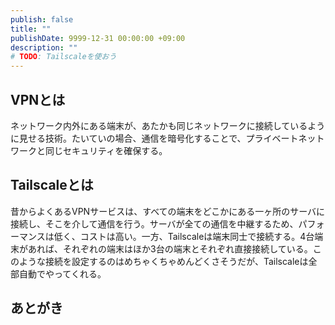 ```yaml
---
publish: false
title: ""
publishDate: 9999-12-31 00:00:00 +09:00
description: ""
# TODO: Tailscaleを使おう
---
```


## VPNとは

ネットワーク内外にある端末が、あたかも同じネットワークに接続しているように見せる技術。たいていの場合、通信を暗号化することで、プライベートネットワークと同じセキュリティを確保する。

## Tailscaleとは

昔からよくあるVPNサービスは、すべての端末をどこかにある一ヶ所のサーバに接続し、そこを介して通信を行う。サーバが全ての通信を中継するため、パフォーマンスは低く、コストは高い。一方、Tailscaleは端末同士で接続する。4台端末があれば、それぞれの端末はほか3台の端末とそれぞれ直接接続している。このような接続を設定するのはめちゃくちゃめんどくさそうだが、Tailscaleは全部自動でやってくれる。

## あとがき